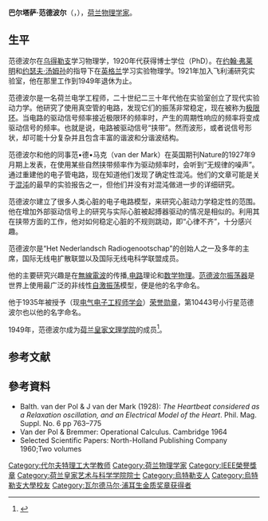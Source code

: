 {{noteTA|G1=荷兰地名}}
{{Infobox scientist
| name                    = 巴尔塔萨·范德波尔<br>Balthasar van der Pol
| image                   =
| caption                 =
| birth_date              = {{birth date|df=y|1889|1|27}}
| birth_place             = {{NLD}}[[乌得勒支|乌得勒支]]
| death_date              = {{death date and age|df=y|1959|10|6|1889|1|27}}
| death_place             = {{NLD}}[[瓦瑟纳尔|瓦瑟纳尔]]
| residence               = 
| nationality             = {{NLD}}
| field                   = [[物理|物理]]
| work_institution        = 
| alma_mater              = [[乌得勒支大学|乌得勒支大学]]
| thesis_title      = De invloed van een geioniseerd gas op het voortschrijden van electromagnetische golven en toepassingen daarvan op het gebied der draadlooze telegraphie en bij metingen van glimlichtontladingen
| thesis_url        = http://hdl.handle.net/2027/uc1.b2647046
| thesis_year       = 1920
| doctoral_advisor        = Willem Henri Julius
|known_for                = [[范德波尔振荡器|范德波尔振荡器]]
|awards                   = 
{{plainlist|
* [[IEEE荣誉奖章|IEEE荣誉奖章]] {{small|(1935)}}
* [[瓦尔德马尔·浦耳生金质奖章|瓦尔德马尔·浦耳生金质奖章]] {{small|(1953)}}
}}

}}
'''巴尔塔萨·范德波尔'''（{{lang-nl|'''Balthasar van der Pol'''}}，{{bd|1889年|1月27日|1959年|10月6日}}），[[荷兰|荷兰]][[物理学家|物理学家]]。

==生平==
范德波尔在[[乌得勒支|乌得勒支]]学习物理学，1920年代获得博士学位（PhD）。在[[约翰·弗莱明|约翰·弗莱明]]和[[约瑟夫·汤姆孙|约瑟夫·汤姆孙]]的指导下在[[英格兰|英格兰]]学习实验物理学。1921年加入飞利浦研究实验室，他在那里工作到1949年退休为止。

范德波尔是一名荷兰电学工程师，二十世纪二三十年代他在实验室创立了现代实验动力学。他研究了使用真空管的电路，发现它们的振荡非常稳定，现在被称为[[极限环|极限环]]。当电路的驱动信号频率接近极限环的频率时，产生的周期性响应的频率将变成驱动信号的频率。也就是说，电路被驱动信号“挟带”。然而波形，或者说信号形状，却可能十分复杂并且包含丰富的谐波和分谐波结构。

范德波尔和他的同事范•德•马克（van der Mark）在英国期刊Nature的1927年9月期上发表，在使用某些自然挟带频率作为驱动频率时，会听到“无规律的噪声”。通过重建他的电子管电路，现在知道他们发现了确定性混沌。他们的文章可能是关于[[混沌|混沌]]的最早的实验报告之一，但他们并没有对混沌做进一步的详细研究。

范德波尔建立了很多人类心脏的电子电路模型，来研究心脏动力学稳定性的范围。他在增加外部驱动信号上的研究与实际心脏被起搏器驱动的情况是相似的。利用其在挟带方面的工作，他对如何稳定心脏的不规则跳动，即“心律不齐”，十分感兴趣。

范德波尔是“Het Nederlandsch Radiogenootschap”的创始人之一及多年的主席，国际无线电扩散联盟以及国际无线电科学联盟成员。

他的主要研究兴趣是在[[無線電波|無線電波]]的传播,[[电路|电路]]理论和[[数学物理|数学物理]]。[[范德波尔振荡器|范德波尔振荡器]]是世界上使用最广泛的非线性[[自激振荡|自激振荡]]模型，便是他的名字命名。

他于1935年被授予{{le|無線電工程師協會|Institute of Radio Engineers}}（现[[电气电子工程师学会|电气电子工程师学会]]）[[IEEE榮譽獎章|荣誉勋章]]，第10443号小行星范德波尔也以他的名字命名。

1949年，范德波尔成为[[荷蘭皇家藝術與科學學院|荷兰皇家文理学院]]的成员<ref>{{Cite web|url=http://www.dwc.knaw.nl/biografie/pmknaw/?pagetype=authorDetail&aId=PE00002359|title=Balthasar van der Pol (1889 - 1959)|accessdate=3 August 2015|author=|date=|publisher=Royal Netherlands Academy of Arts and Sciences|archive-date=2016-11-03|archive-url=https://web.archive.org/web/20161103233904/http://www.dwc.knaw.nl/biografie/pmknaw/?pagetype=authorDetail&aId=PE00002359|dead-url=no}}</ref>。

== 参考文献 ==
{{Reflist}}

== 參考資料 ==
* Balth. van der Pol & J van der Mark (1928): ''The Heartbeat considered as a Relaxation oscillation, and an Electrical Model of the Heart''. Phil. Mag. Suppl. No. 6 pp 763–775
* Van der Pol & Bremmer: Operational Calculus. Cambridge 1964
* Selected Scientific Papers: North-Holland Publishing Company 1960;Two volumes

{{IEEE荣誉奖章获奖者 1926–1950}}
{{瓦尔德马尔·浦耳生金质奖章获得者}}

{{Authority control}}
{{DEFAULTSORT:Pol, Balthasar Van Der}}
[[Category:代尔夫特理工大学教师|Category:代尔夫特理工大学教师]]
[[Category:荷兰物理学家|Category:荷兰物理学家]]
[[Category:IEEE榮譽獎章|Category:IEEE榮譽獎章]]
[[Category:荷兰皇家艺术与科学学院院士|Category:荷兰皇家艺术与科学学院院士]]
[[Category:烏特勒支人|Category:烏特勒支人]]
[[Category:烏特勒支大學校友|Category:烏特勒支大學校友]]
[[Category:瓦尔德马尔·浦耳生金质奖章获得者|Category:瓦尔德马尔·浦耳生金质奖章获得者]]
